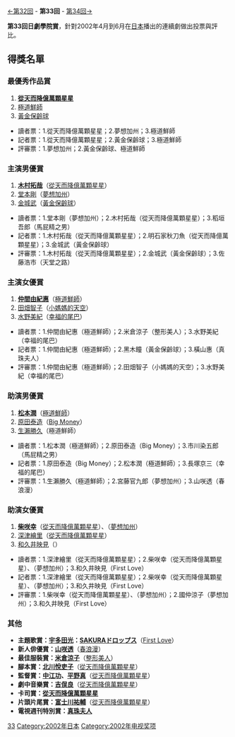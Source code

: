 {{noteTA
|G1=JP Show
}}
[[第32回日劇學院賞名單|←第32回]] - '''第33回''' - [[第34回日劇學院賞名單|第34回→]]

'''第33回日劇學院賞'''，針對2002年4月到6月在[[日本|日本]]播出的連續劇做出投票與評比。

== 得獎名單 ==
=== 最優秀作品賞 ===
#'''[[從天而降億萬顆星星|從天而降億萬顆星星]]'''
#[[極道鮮師|極道鮮師]]
#[[黃金保齡球|黃金保齡球]]

*讀者票：1.從天而降億萬顆星星；2.夢想加州；3.極道鮮師
*記者票：1.從天而降億萬顆星星；2.黃金保齡球；3.極道鮮師
*評審票：1.夢想加州；2.黃金保齡球、極道鮮師

=== 主演男優賞 ===
#'''[[木村拓哉|木村拓哉]]'''（[[從天而降億萬顆星星|從天而降億萬顆星星]]）
#[[堂本剛|堂本剛]]（[[夢想加州|夢想加州]]）
#[[金城武|金城武]]（[[黃金保齡球|黃金保齡球]]）

*讀者票：1.堂本剛（夢想加州）；2.木村拓哉（從天而降億萬顆星星）；3.稻垣吾郎（馬屁精之男）
*記者票：1.木村拓哉（從天而降億萬顆星星）；2.明石家秋刀魚（從天而降億萬顆星星）；3.金城武（黃金保齡球）
*評審票：1.木村拓哉（從天而降億萬顆星星）；2.金城武（黃金保齡球）；3.佐藤浩市（天堂之路）

=== 主演女優賞 ===
#'''[[仲間由紀惠|仲間由紀惠]]'''（[[極道鮮師|極道鮮師]]）
#[[田畑智子|田畑智子]]（[[小媽媽的天空|小媽媽的天空]]）
#[[水野美紀|水野美紀]]（[[幸福的尾巴|幸福的尾巴]]）

*讀者票：1.仲間由紀惠（極道鮮師）；2.米倉涼子（整形美人）；3.水野美紀（幸福的尾巴）
*記者票：1.仲間由紀惠（極道鮮師）；2.黑木瞳（黃金保齡球）；3.橫山惠（真珠夫人）
*評審票：1.仲間由紀惠（極道鮮師）；2.田畑智子（小媽媽的天空）；3.水野美紀（幸福的尾巴）

=== 助演男優賞 ===
#'''[[松本潤|松本潤]]'''（[[極道鮮師|極道鮮師]]）
#[[原田泰造|原田泰造]]（[[Big_Money|Big Money]]）
#[[生瀨勝久|生瀨勝久]]（極道鮮師）

*讀者票：1.松本潤（極道鮮師）；2.原田泰造（Big Money）；3.市川染五郎（馬屁精之男）
*記者票：1.原田泰造（Big Money）；2.松本潤（極道鮮師）；3.長塚京三（幸福的尾巴）
*評審票：1.生瀨勝久（極道鮮師）；2.宮藤官九郎（夢想加州）；3.山咲透（春浪漫）

=== 助演女優賞 ===
#'''[[柴咲幸|柴咲幸]]'''（[[從天而降億萬顆星星|從天而降億萬顆星星]]）、（[[夢想加州|夢想加州]]）
#[[深津繪里|深津繪里]]（[[從天而降億萬顆星星|從天而降億萬顆星星]]）
#[[和久井映見|和久井映見]]（{{link-ja|First Love (2002年電視劇)|First_Love_(テレビドラマ)|First Love}}）

*讀者票：1.深津繪里（從天而降億萬顆星星）；2.柴咲幸（從天而降億萬顆星星）、（夢想加州）；3.和久井映見（First Love）
*記者票：1.深津繪里（從天而降億萬顆星星）；2.柴咲幸（從天而降億萬顆星星）、（夢想加州）；3.和久井映見（First Love）
*評審票：1.柴咲幸（從天而降億萬顆星星）、（夢想加州）；2.國仲涼子（夢想加州）；3.和久井映見（First Love）

=== 其他 ===
*'''主題歌賞：[[宇多田光|宇多田光]]：[[SAKURAドロップス|SAKURAドロップス]]'''（[[First_Love|First Love]]）
*'''新人俳優賞：[[山咲透|山咲透]]'''（[[春浪漫|春浪漫]]）
*'''最佳服裝賞：[[米倉涼子|米倉涼子]]'''（[[整形美人|整形美人]]）
*'''腳本賞：[[北川悅吏子|北川悅吏子]]'''（[[從天而降億萬顆星星|從天而降億萬顆星星]]）
*'''監督賞：[[中江功|中江功]]、[[平野真|平野真]]'''（[[從天而降億萬顆星星|從天而降億萬顆星星]]）
*'''劇中音樂賞：[[吉俣良|吉俣良]]'''（[[從天而降億萬顆星星|從天而降億萬顆星星]]）
*'''卡司賞：[[從天而降億萬顆星星|從天而降億萬顆星星]]'''
*'''片頭片尾賞：[[富士川祐輔|富士川祐輔]]'''（[[從天而降億萬顆星星|從天而降億萬顆星星]]）
*'''電視週刊特別賞：[[真珠夫人|真珠夫人]]'''
{{日劇學院賞名單}}

[[Category:日劇學院賞|33]]
[[Category:2002年日本|Category:2002年日本]]
[[Category:2002年电视奖项|Category:2002年电视奖项]]